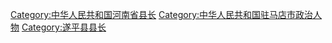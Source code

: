 [[Category:中华人民共和国河南省县长|Category:中华人民共和国河南省县长]]
[[Category:中华人民共和国驻马店市政治人物|Category:中华人民共和国驻马店市政治人物]]
[[Category:遂平县县长|Category:遂平县县长]]